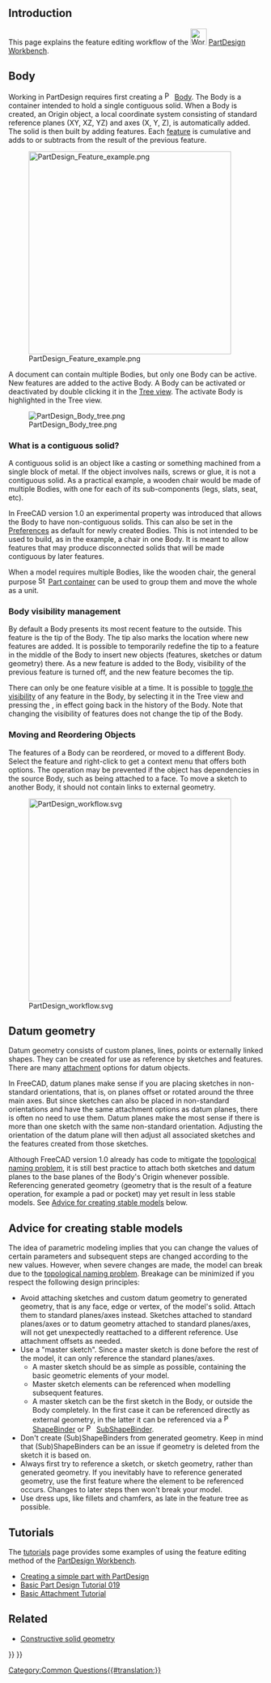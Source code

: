 <languages/>
{{TOCright}}

== Introduction ==

This page explains the feature editing workflow of the [[Image:Workbench_PartDesign.svg|32px]] [[PartDesign Workbench]].

== Body ==

Working in PartDesign requires first creating a [[File:PartDesign_Body.svg|16px]] [[PartDesign Body|Body]]. The Body is a container intended to hold a single contiguous solid. When a Body is created, an Origin object, a local coordinate system consisting of standard reference planes (XY, XZ, YZ) and axes (X, Y, Z), is automatically added. The solid is then built by adding features. Each [[PartDesign_Feature|feature]] is cumulative and adds to or subtracts from the result of the previous feature.

[[File:PartDesign_Feature_example.png|400px]]

{{Caption|Feature editing in practice. From left to right:<br>
Body with a [[PartDesign_AdditiveBox|box]] feature.<br>
Body with a box and a [[PartDesign_Chamfer|chamfer]] feature.<br>
Body with a box, a chamfer and a [[PartDesign_Pocket|pocket]] feature.}}

A document can contain multiple Bodies, but only one Body can be active. New features are added to the active Body. A Body can be activated or deactivated by double clicking it in the [[Tree_view|Tree view]]. The activate Body is highlighted in the Tree view.

[[File:PartDesign Body tree.png]]

=== What is a contiguous solid? ===

A contiguous solid is an object like a casting or something machined from a single block of metal. If the object involves nails, screws or glue, it is not a contiguous solid. As a practical example, a wooden chair would be made of multiple Bodies, with one for each of its sub-components (legs, slats, seat, etc).

In FreeCAD version 1.0 an experimental property was introduced that allows the Body to have non-contiguous solids. This can also be set in the [[PartDesign_Preferences#General|Preferences]] as default for newly created Bodies. This is not intended to be used to build, as in the example, a chair in one Body. It is meant to allow features that may produce disconnected solids that will be made contiguous by later features.

When a model requires multiple Bodies, like the wooden chair, the general purpose [[Image:Std_Part.svg|16px]] [[Std Part|Part container]] can be used to group them and move the whole as a unit.

=== Body visibility management ===

By default a Body presents its most recent feature to the outside. This feature is the tip of the Body. The tip also marks the location where new features are added. It is possible to temporarily redefine the tip to a feature in the middle of the Body to insert new objects (features, sketches or datum geometry) there. As a new feature is added to the Body, visibility of the previous feature is turned off, and the new feature becomes the tip.

There can only be one feature visible at a time. It is possible to [[Std_ToggleVisibility|toggle the visibility]] of any feature in the Body, by selecting it in the Tree view and pressing the {{KEY|Spacebar}}, in effect going back in the history of the Body. Note that changing the visibility of features does not change the tip of the Body.

=== Moving and Reordering Objects ===

The features of a Body can be reordered, or moved to a different Body. Select the feature and right-click to get a context menu that offers both options. The operation may be prevented if the object has dependencies in the source Body, such as being attached to a face. To move a sketch to another Body, it should not contain links to external geometry.

[[Image:PartDesign_workflow.svg|400px]]

{{Caption|Schematic representation of the PartDesign workflow.}}

== Datum geometry ==

Datum geometry consists of custom planes, lines, points or externally linked shapes. They can be created for use as reference by sketches and features. There are many [[Part_EditAttachment|attachment]] options for datum objects.

In FreeCAD, datum planes make sense if you are placing sketches in non-standard orientations, that is, on planes offset or rotated around the three main axes. But since sketches can also be placed in non-standard orientations and have the same attachment options as datum planes, there is often no need to use them. Datum planes make the most sense if there is more than one sketch with the same non-standard orientation. Adjusting the orientation of the datum plane will then adjust all associated sketches and the features created from those sketches.

Although FreeCAD version 1.0 already has code to mitigate the [[Topological_naming_problem|topological naming problem]], it is still best practice to attach both sketches and datum planes to the base planes of the Body's Origin whenever possible. Referencing generated geometry (geometry that is the result of a feature operation, for example a pad or pocket) may yet result in less stable models. See [[#Advice_for_creating_stable models|Advice for creating stable models]] below.

== Advice for creating stable models ==

The idea of parametric modeling implies that you can change the values of certain parameters and subsequent steps are changed according to the new values. However, when severe changes are made, the model can break due to the [[Topological_naming_problem|topological naming problem]]. Breakage can be minimized if you respect the following design principles:

* Avoid attaching sketches and custom datum geometry to generated geometry, that is any face, edge or vertex, of the model's solid. Attach them to standard planes/axes instead. Sketches attached to standard planes/axes or to datum geometry attached to standard planes/axes, will not get unexpectedly reattached to a different reference. Use attachment offsets as needed.
* Use a "master sketch". Since a master sketch is done before the rest of the model, it can only reference the standard planes/axes.
** A master sketch should be as simple as possible, containing the basic geometric elements of your model.
** Master sketch elements can be referenced when modelling subsequent features.
** A master sketch can be the first sketch in the Body, or outside the Body completely. In the first case it can be referenced directly as external geometry, in the latter it can be referenced via a [[File:PartDesign_ShapeBinder.svg|16px]] [[PartDesign_ShapeBinder|ShapeBinder]] or [[File:PartDesign_SubShapeBinder.svg|16px]] [[PartDesign_SubShapeBinder|SubShapeBinder]].
* Don't create (Sub)ShapeBinders from generated geometry. Keep in mind that (Sub)ShapeBinders can be an issue if geometry is deleted from the sketch it is based on.
* Always first try to reference a sketch, or sketch geometry, rather than generated geometry. If you inevitably have to reference generated geometry, use the first feature where the element to be referenced occurs. Changes to later steps then won't break your model.
* Use dress ups, like fillets and chamfers, as late in the feature tree as possible.

==Tutorials==

The [[Tutorials|tutorials]] page provides some examples of using the feature editing method of the [[PartDesign_Workbench|PartDesign Workbench]]. 
* [[Creating_a_simple_part_with_PartDesign|Creating a simple part with PartDesign]]
* [[Basic_Part_Design_Tutorial_019|Basic Part Design Tutorial 019]]
* [[Basic_Attachment_Tutorial|Basic Attachment Tutorial]]

==Related==

* [[Constructive_solid_geometry|Constructive solid geometry]]


{{PartDesign Tools navi{{#translation:}}}}
{{Userdocnavi{{#translation:}}}}
[[Category:Common Questions{{#translation:}}]]